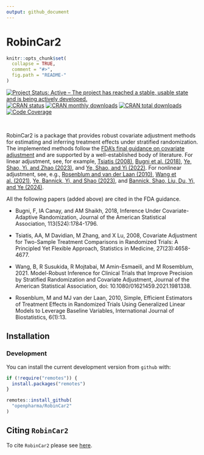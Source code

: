 ```yaml
---
output: github_document
---
```


<!-- markdownlint-disable-file -->

<!-- README.md needs to be generated from README.Rmd. Please edit that file -->

# RobinCar2

```r
knitr::opts_chunk$set(
  collapse = TRUE,
  comment = "#>",
  fig.path = "README-"
)
```

<!-- badges: start -->

[![Project Status: Active – The project has reached a stable, usable state and is being actively developed.](https://www.repostatus.org/badges/latest/active.svg)](https://www.repostatus.org/#active) [![CRAN status](https://www.r-pkg.org/badges/version-last-release/RobinCar2)](https://www.r-pkg.org/badges/version-last-release/RobinCar2) [![CRAN monthly downloads](https://cranlogs.r-pkg.org/badges/RobinCar2)](https://cranlogs.r-pkg.org/badges/RobinCar2) [![CRAN total downloads](https://cranlogs.r-pkg.org/badges/grand-total/RobinCar2)](https://cranlogs.r-pkg.org/badges/grand-total/RobinCar2) [![Code Coverage](https://raw.githubusercontent.com/openpharma/RobinCar2/_xml_coverage_reports/data/main/badge.svg)](https://raw.githubusercontent.com/openpharma/RobinCar2/_xml_coverage_reports/data/main/coverage.xml)

<!-- badges: end -->

\

RobinCar2 is a package that provides robust covariate adjustment methods for estimating and inferring treatment effects under stratified randomization. The implemented methods follow the [FDA’s final guidance on covariate adjustment](https://www.regulations.gov/docket/FDA-2019-D-0934) and are supported by a well-established body of literature. For linear adjustment, see, for example, [Tsiatis (2008)](https://pubmed.ncbi.nlm.nih.gov/17960577/), [Bugni et al. (2018)](https://pubmed.ncbi.nlm.nih.gov/30906087/), [Ye, Shao, Yi, and Zhao (2023)](https://doi.org/10.1080/01621459.2022.2049278), and [Ye, Shao, and Yi (2022)](https://doi.org/10.1093/biomet/asab015). For nonlinear adjustment, see, e.g., [Rosenblum and van der Laan (2010)](https://www.degruyter.com/document/doi/10.2202/1557-4679.1138/html?lang=en&srsltid=AfmBOoo_ikKbaLeBYcxie-99GCMnZfRNzf6aGn8Uxxnw0X3boYtm69U0), [Wang et al. (2021)](https://doi.org/10.1080/01621459.2021.1981338), [Ye, Bannick, Yi, and Shao (2023)](https://doi.org/10.1080/24754269.2023.2205802), and [Bannick, Shao, Liu, Du, Yi, and Ye (2024)](https://arxiv.org/abs/2306.10213).

All the following papers (added above) are cited in the FDA guidance.

-   Bugni, F, IA Canay, and AM Shaikh, 2018, Inference Under Covariate-Adaptive Randomization, Journal of the American Statistical Association, 113(524):1784-1796.

-   Tsiatis, AA, M Davidian, M Zhang, and X Lu, 2008, Covariate Adjustment for Two-Sample Treatment Comparisons in Randomized Trials: A Principled Yet Flexible Approach, Statistics in Medicine, 27(23):4658-4677.

-   Wang, B, R Susukida, R Mojtabai, M Amin-Esmaeili, and M Rosemblum, 2021. Model-Robust Inference for Clinical Trials that Improve Precision by Stratified Randomization and Covariate Adjustment, Journal of the American Statistical Association, doi: 10.1080/01621459.2021.1981338.

-   Rosenblum, M and MJ van der Laan, 2010, Simple, Efficient Estimators of Treatment Effects in Randomized Trials Using Generalized Linear Models to Leverage Baseline Variables, International Journal of Biostatistics, 6(1):13.

## Installation

### Development

You can install the current development version from `github` with:

```r
if (!require("remotes")) {
  install.packages("remotes")
}

remotes::install_github(
  "openpharma/RobinCar2"
)
```

## Citing `RobinCar2`

To cite `RobinCar2` please see [here](https://openpharma.github.io/RobinCar2/main/authors.html#citation).
